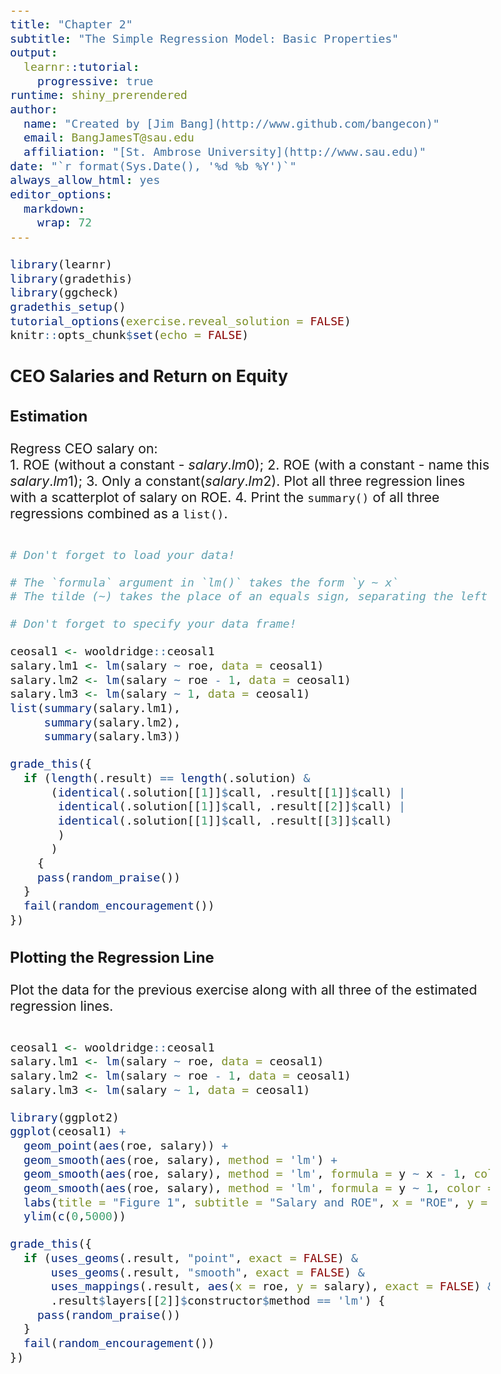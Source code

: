 ```yaml
---
title: "Chapter 2"
subtitle: "The Simple Regression Model: Basic Properties"
output: 
  learnr::tutorial:
    progressive: true
runtime: shiny_prerendered
author: 
  name: "Created by [Jim Bang](http://www.github.com/bangecon)"
  email: BangJamesT@sau.edu
  affiliation: "[St. Ambrose University](http://www.sau.edu)"
date: "`r format(Sys.Date(), '%d %b %Y')`"
always_allow_html: yes
editor_options: 
  markdown: 
    wrap: 72
---
```


<style type="text/css">
h1{font-size: 24pt}
h2{font-size: 20pt}
h3{font-size: 18pt}
h4,h5,h6{font-size: 16pt}
body{font-size: 16pt}
</style>

```r
library(learnr)
library(gradethis)
library(ggcheck)
gradethis_setup()
tutorial_options(exercise.reveal_solution = FALSE)
knitr::opts_chunk$set(echo = FALSE)
```

## CEO Salaries and Return on Equity

### Estimation

Regress CEO salary on:  
1. ROE (without a constant - $salary.lm0$); 
2. ROE (with a constant - name this $salary.lm1$); 
3. Only a constant($salary.lm2$). Plot all three regression lines with a scatterplot of salary on ROE. 
4. Print the `summary()` of all three regressions combined as a `list()`. 

```r

```

```r
# Don't forget to load your data!
```

```r
# The `formula` argument in `lm()` takes the form `y ~ x`
# The tilde (~) takes the place of an equals sign, separating the left from the right hand sides of the formula. 
```

```r
# Don't forget to specify your data frame!
```

```r
ceosal1 <- wooldridge::ceosal1
salary.lm1 <- lm(salary ~ roe, data = ceosal1)
salary.lm2 <- lm(salary ~ roe - 1, data = ceosal1)
salary.lm3 <- lm(salary ~ 1, data = ceosal1)
list(summary(salary.lm1),
     summary(salary.lm2),
     summary(salary.lm3))
```

```r
grade_this({
  if (length(.result) == length(.solution) &
      (identical(.solution[[1]]$call, .result[[1]]$call) | 
       identical(.solution[[1]]$call, .result[[2]]$call) | 
       identical(.solution[[1]]$call, .result[[3]]$call) 
       )
      ) 
    {
    pass(random_praise())
  }
  fail(random_encouragement())
})
```

### Plotting the Regression Line

Plot the data for the previous exercise along with all three of the estimated regression lines.

```r

```

```r
ceosal1 <- wooldridge::ceosal1
salary.lm1 <- lm(salary ~ roe, data = ceosal1)
salary.lm2 <- lm(salary ~ roe - 1, data = ceosal1)
salary.lm3 <- lm(salary ~ 1, data = ceosal1)
```

```r
library(ggplot2)
ggplot(ceosal1) + 
  geom_point(aes(roe, salary)) + 
  geom_smooth(aes(roe, salary), method = 'lm') + 
  geom_smooth(aes(roe, salary), method = 'lm', formula = y ~ x - 1, color = 'red') + 
  geom_smooth(aes(roe, salary), method = 'lm', formula = y ~ 1, color = 'darkgreen') + 
  labs(title = "Figure 1", subtitle = "Salary and ROE", x = "ROE", y = "Salary") +
  ylim(c(0,5000))
```

```r
grade_this({
  if (uses_geoms(.result, "point", exact = FALSE) & 
      uses_geoms(.result, "smooth", exact = FALSE) & 
      uses_mappings(.result, aes(x = roe, y = salary), exact = FALSE) & 
      .result$layers[[2]]$constructor$method == 'lm') {
    pass(random_praise())
  }
  fail(random_encouragement())
})
```
